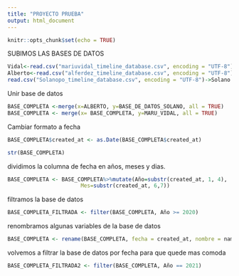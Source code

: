 ```yaml
---
title: "PROYECTO PRUEBA"
output: html_document
---
```


```r
knitr::opts_chunk$set(echo = TRUE)
```


SUBIMOS LAS BASES DE DATOS

```r
Vidal<-read.csv("mariuvidal_timeline_database.csv", encoding = "UTF-8")
Alberto<-read.csv("alferdez_timeline_database.csv", encoding = "UTF-8")
read.csv("Solanopo_timeline_database.csv", encoding = "UTF-8")->Solano
```

Unir base de datos

```r
BASE_COMPLETA <-merge(x=ALBERTO, y=BASE_DE_DATOS_SOLANO, all = TRUE)
BASE_COMPLETA <- merge(x= BASE_COMPLETA, y=MARU_VIDAL, all = TRUE)

```
Cambiar formato a fecha

```r
BASE_COMPLETA$created_at <- as.Date(BASE_COMPLETA$created_at)

str(BASE_COMPLETA)
```
dividimos la columna de fecha en años, meses y dias.

```r
BASE_COMPLETA <- BASE_COMPLETA%>%mutate(Año=substr(created_at, 1, 4),
                       Mes=substr(created_at, 6,7))
```
filtramos la base de datos 

```r
BASE_COMPLETA_FILTRADA <- filter(BASE_COMPLETA, Año >= 2020)
```
renombramos algunas variables de la base de datos

```r
BASE_COMPLETA <- rename(BASE_COMPLETA, fecha = created_at, nombre = name, enviado_desde = source, tweet = text, likes = favorite_count)
```
volvemos a filtrar la base de datos por fecha para que quede mas comoda

```r
BASE_COMPLETA_FILTRADA2 <- filter(BASE_COMPLETA, Año == 2021)
```
